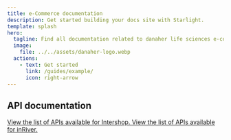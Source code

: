 ```yaml
---
title: e-Commerce documentation
description: Get started building your docs site with Starlight.
template: splash
hero:
  tagline: Find all documentation related to danaher life sciences e-commerce!
  image:
    file: ../../assets/danaher-logo.webp
  actions:
    - text: Get started
      link: /guides/example/
      icon: right-arrow
---
```



## API documentation

<CardGrid>
	<a href="/storefront/api/address-check/" class="no-underline">
		<Card title="Intershop APIs" icon="add-document">
			View the list of APIs available for Intershop.
		</Card>
	</a>
	<a href="/inriver/api/" class="no-underline">
		<Card title="inRiver APIs" icon="add-document">
			View the list of APIs available for inRiver.
		</Card>
	</a>
</CardGrid>
